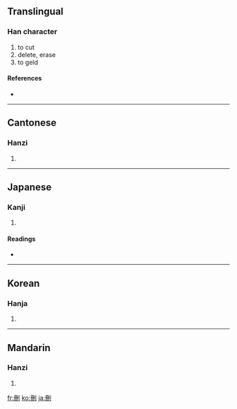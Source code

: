 {{also|删}}
==Translingual==

===Han character===
{{Han char|rn=18|rad=刀|as=05|sn=7|four=7240<sub>0</sub>|canj=月廿中弓 (BTLN)}}

# to cut
# delete, erase
# to geld

====References====
* {{Han ref|kx=0138.281|dkj=01917|dj=0311.060|hdz=10328.120|uh=522A|ud=21034|bh=A752|bd=42834}}

----

==Cantonese==

===Hanzi===
{{yue-hanzi|jyut=|y=saan1}}

# {{defn|Cantonese}}

----

==Japanese==

===Kanji===
{{ja-kanji|grade=|rs=刀05}}

# {{defn|Japanese}}

====Readings====
* {{ja-readings|on=[[さん]] (san)|kun=[[けずる]] (kezuru)}}

----

==Korean==

===Hanja===
{{ko-hanja|hangeul=산|rv=san|mr=san}}

# {{defn|Korean}}

----

==Mandarin==

===Hanzi===
{{cmn-hanzi|sim=删|pin=[[shān]] ([[shan1]])|wg=shan<sup>1</sup>}}

# {{defn|Mandarin}}

[[fr:刪]]
[[ko:刪]]
[[ja:刪]]